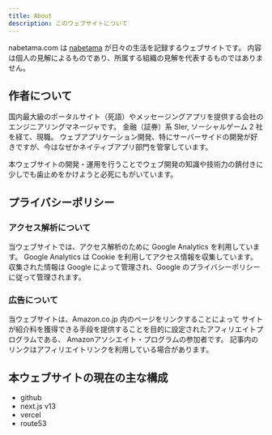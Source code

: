 ```yaml
---
title: About
description: このウェブサイトについて
---
```


nabetama.com は [nabetama](https://twitter.com/nabetama) が日々の生活を記録するウェブサイトです。
内容は個人の見解によるものであり、所属する組織の見解を代表するものではありません。

## 作者について

国内最大級のポータルサイト（死語）やメッセージングアプリを提供する会社のエンジニアリングマネージャです。
金融（証券）系 SIer, ソーシャルゲーム 2 社を経て、現職。
ウェブアプリケーション開発、特にサーバーサイドの開発が好きですが、今はなぜかネイティブアプリ部門を管掌しています。

本ウェブサイトの開発・運用を行うことでウェブ開発の知識や技術力の錆付きに少しでも歯止めをかけようと必死にもがいています。

## プライバシーポリシー

### アクセス解析について

当ウェブサイトでは、アクセス解析のために Google Analytics を利用しています。
Google Analytics は Cookie を利用してアクセス情報を収集しています。
収集された情報は Google によって管理され、Google のプライバシーポリシーに従って管理されます。

### 広告について

当ウェブサイトは、Amazon.co.jp 内のページをリンクすることによって
サイトが紹介料を獲得できる手段を提供することを目的に設定されたアフィリエイトプログラムである、
Amazonアソシエイト・プログラムの参加者です。
記事内のリンクはアフィリエイトリンクを利用している場合があります。

## 本ウェブサイトの現在の主な構成

- github
- next.js v13
- vercel
- route53
